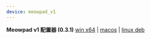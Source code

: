 ```yaml
---
device: meowpad_v1
---
```


**Meowpad v1 配置器 (0.3.1)**
[win x64](https://desu.life/device/app/download/Meowpad_v1/MeowpadConfigurator_0.3.1_x64_en-US.msi.zip)  | [macos](https://desu.life/device/app/download/Meowpad_v1/MeowpadConfigurator_0.3.1_macos-app.zip) | [linux deb](https://desu.life/device/app/download/Meowpad_v1/MeowpadConfigurator_0.3.1_amd64.deb.zip)
